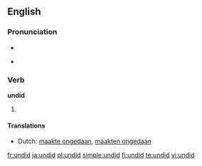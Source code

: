 ==English==

===Pronunciation===
* {{SAMPA|/Vn"dId/}}
* {{IPA|/ʌn'dɪd/}}
*: {{rhymes|ɪd}}

===Verb===
'''undid'''

# {{simple past of|[[undo]]}}

====Translations====
{{trans-top|simple past of "to undo"}}
* Dutch: [[maakte ongedaan]], [[maakten ongedaan]]
{{trans-mid}}
{{trans-bottom}}

[[fr:undid]]
[[ja:undid]]
[[pl:undid]]
[[simple:undid]]
[[fi:undid]]
[[te:undid]]
[[vi:undid]]
